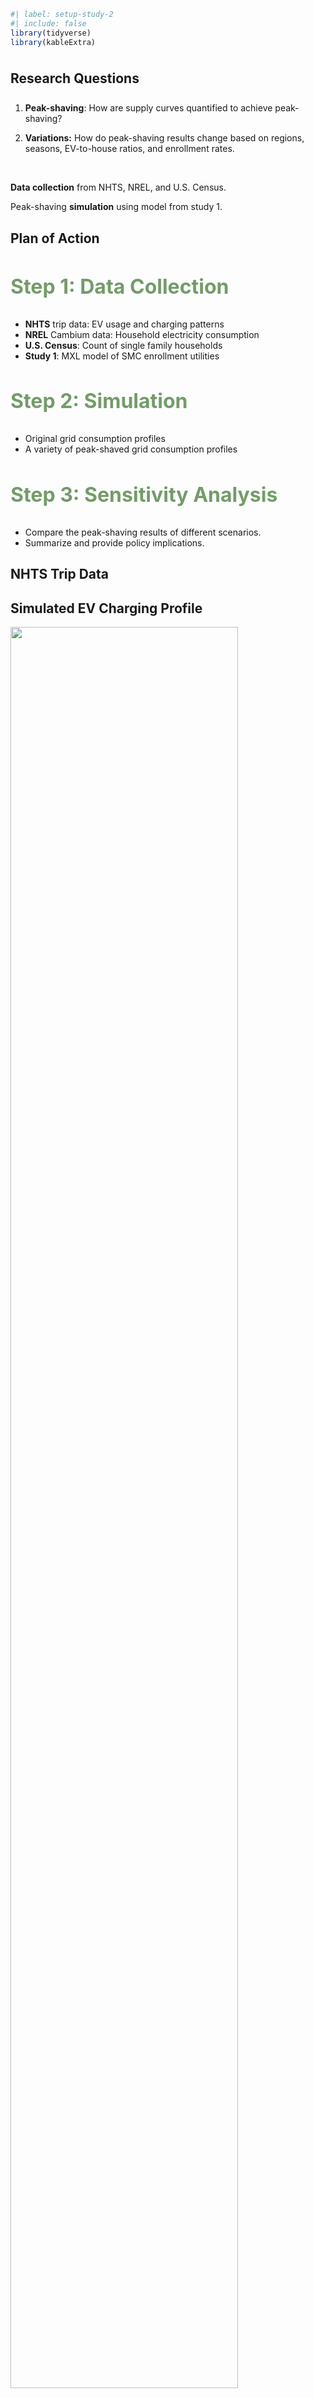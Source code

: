```r
#| label: setup-study-2
#| include: false
library(tidyverse)
library(kableExtra)
```

## Research Questions {style="line-height: 2;"}

1. **Peak-shaving**: How are supply curves quantified to achieve peak-shaving?

2. **Variations:** How do peak-shaving results change based on regions, seasons, EV-to-house ratios, and enrollment rates.

<br>

::: {.centered-container}
**Data collection** from NHTS, NREL, and U.S. Census.
:::

::: {.centered-container}
Peak-shaving **simulation** using model from study 1.
:::

## Plan of Action {.smaller}

### Step 1: Data Collection {style="font-size: 32px; color: #739C69;"}
- **NHTS** trip data: EV usage and charging patterns
- **NREL** Cambium data: Household electricity consumption
- **U.S. Census**: Count of single family households
- **Study 1**: MXL model of SMC enrollment utilities

### Step 2: Simulation {style="font-size: 32px; color: #739C69;"}
- Original grid consumption profiles
- A variety of peak-shaved grid consumption profiles

### Step 3: Sensitivity Analysis {style="font-size: 32px; color: #739C69;"}
- Compare the peak-shaving results of different scenarios.
- Summarize and provide policy implications.

## NHTS Trip Data {.dark-centered .center}

## Simulated EV Charging Profile {.light-centered}

![](/figs/study-2/ev_charging_profile.png){fig-align="center" width=85% .purple-border}

::: {style="font-size: 32px;"}
Energy consumption and concurrent charging % of 10,000 EVs.
:::

## NREL Household Electricity Consumption {.dark-centered .center}

## 18 GEA Regions {.light-centered}

![](/figs/study-2/gea_map.png){fig-align="center" width="90%"}

## CAISO as an Example {.light-centered}

![](/figs/study-2/caiso_nrel.png){fig-align="center" width=100% .purple-border}

::: {style="font-size: 32px;"}
7.69M single families, collected from U.S. Census.
:::

## Peak-shaving Simulation {.dark-centered .center}

## Original Consumption Profile {.light-centered}

![](/figs/study-2/caiso_profile_1.png){fig-align="center" width=85% .purple-border}

## Shifted Consumption with Peak-shaving {.light-centered}

![](/figs/study-2/caiso_profile_2.png){fig-align="center" width=85% .purple-border}

::: {style="font-size: 32px;"}
60% SMC enrollment, EV-to-house ratio 1:4.
:::

## MXL Model of Monthly Incentives {.light-centered}

![](/figs/study-2/smc_monthly_sens_plot.png){fig-align="center" width="90%" .purple-border}

## EV Peak Increase <span style="color: #ED6D46;">vs</span> Monthly Incentives

![](/figs/study-2/ev_peak_increase_and_cost.png){fig-align="center" width="85%" .purple-border}

::: {style="font-size: 32px;"}
More incentives lead to higher SMC enrollment, thus more peak shaving.
:::

## Sensitivity Analysis {.dark-centered .center}

## Different Scenarios {.light-centered .center}

- All 18 GEA regions in all 4 seasons.
- Varying EV-to-house ratios (1:4, 1:2, 1:1).
- Varying SMC enrollment rates (from 0% to 100%).
- Varying peak-shaving "from" and "to" windows.

## Policy Implications {.light-centered .center}

1. Utilities must plan a budget that scales with enrollment levels.
2. Governments could provide subsidies to offset the cost.
